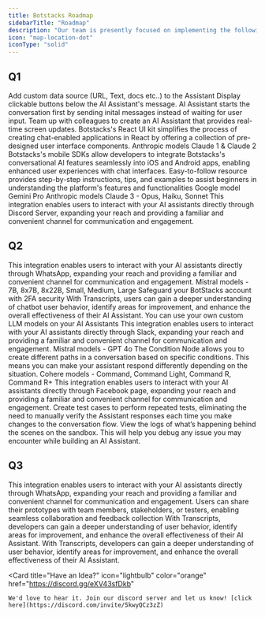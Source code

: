 ```yaml
---
title: Botstacks Roadmap
sidebarTitle: "Roadmap"
description: "Our team is presently focused on implementing the following features:"
icon: "map-location-dot"
iconType: "solid"
---
```


## Q1


<CardGroup cols={1}>

  <Card title="Custom Knowledge Base (Released)" icon="check" color="green">
    Add custom data source (URL, Text, docs etc..) to the Assistant
  </Card>

  <Card title="Canned Responses (Relased)" icon="check" color="green">
    Display clickable buttons below the AI Assistant's message.
  </Card>

  <Card title="Alternate Way to Start the Conversation (Released)" icon="check" color="green">
    AI Assistant starts the conversation first by sending inital messages instead of waiting for user input.
  </Card> 
  
  <Card title="AI Assistant Designer Collaboration (Relased)" icon="check" color="green">
    Team up with colleagues to create an AI Assistant that provides real-time screen updates.
  </Card>  

  <Card title="React UI Kit (Relased)" icon="check" color="green">
    Botstacks's React UI kit simplifies the process of creating chat-enabled applications in React by offering a collection of pre-designed user interface components.
  </Card>

  <Card title="Anthropic LLM Models (Relased)" icon="check" color="green">
    Anthropic models Claude 1 & Claude 2
  </Card>

  <Card title="Mobile SDKs (Relased)" icon="check" color="green">
    Botstacks's mobile SDKs allow developers to integrate Botstacks's conversational AI features seamlessly into iOS and Android apps, enabling enhanced user experiences with chat interfaces.
  </Card>

  <Card title="Guided Flow for Beginners (Relased)" icon="check" color="green">
    Easy-to-follow resource provides step-by-step instructions, tips, and examples to assist beginners in understanding the platform's features and functionalities
  </Card>

  <Card title="Google LLM Model (Relased)" icon="check" color="green">
    Google model Gemini Pro
  </Card>

  <Card title="Anthropic LLM Models (Relased)" icon="check" color="green">
    Anthropic models Claude 3 - Opus, Haiku, Sonnet
  </Card>

  <Card title="Discord Integration (Relased)" icon="check" color="green">
    This integration enables users to interact with your AI assistants directly through Discord Server, expanding your reach and providing a familiar and convenient channel for communication and engagement.
  </Card>

</CardGroup>


## Q2


<CardGroup cols={1}>

  <Card title="WhatsApp Integration (Relased)" icon="check" color="green">
    This integration enables users to interact with your AI assistants directly through WhatsApp, expanding your reach and providing a familiar and convenient channel for communication and engagement.
  </Card>

  <Card title="Mistral LLM Models (Relased)" icon="check" color="green">
    Mistral models - 7B, 8x7B, 8x22B, Small, Medium, Large
  </Card>

  <Card title="2 Factor Authentication (Relased)" icon="check" color="green">
    Safeguard your BotStacks account with 2FA security
  </Card>

  <Card title="Transcripts (Relased)" icon="check" color="green">
    With Transcripts, users can gain a deeper understanding of chatbot user behavior, identify areas for improvement, and enhance the overall effectiveness of their AI Assistant.
  </Card>

  <Card title="Bring Your Own Models (Relased)" icon="check" color="green">
    You can use your own custom LLM models on your AI Assistants
  </Card>

  <Card title="Slack Integration (Relased)" icon="check" color="green">
    This integration enables users to interact with your AI assistants directly through Slack, expanding your reach and providing a familiar and convenient channel for communication and engagement.
  </Card>

  <Card title="OpenAI LLM Models (Relased)" icon="check" color="green">
    Mistral models - GPT 4o
  </Card>

  <Card title="Condition Node (Relased)" icon="check" color="green">
    The Condition Node allows you to create different paths in a conversation based on specific conditions. This means you can make your assistant respond differently depending on the situation.
  </Card>

  <Card title="Cohere LLM Models (Relased)" icon="check" color="green">
    Cohere models - Command, Command Light, Command R, Command R+
  </Card>

  <Card title="Facebook Messenger Integration (Relased)" icon="check" color="green">
    This integration enables users to interact with your AI assistants directly through Facebook page, expanding your reach and providing a familiar and convenient channel for communication and engagement.
  </Card>

  <Card title="Assistant Test Suite (Relased)" icon="check" color="green">
    Create test cases to perform repeated tests, eliminating the need to manually verify the Assistant responses each time you make changes to the conversation flow.
  </Card>

  <Card title="Sandbox Tracing (Relased)" icon="check" color="green">
    View the logs of what’s happening behind the scenes on the sandbox. This will help you debug any issue you may encounter while building an AI Assistant.
  </Card>

</CardGroup>

## Q3


<CardGroup cols={1}>

  <Card title="LLM multimodal support" icon="Sparkle">
    This integration enables users to interact with your AI assistants directly through WhatsApp, expanding your reach and providing a familiar and convenient channel for communication and engagement.
  </Card>

  <Card title="Shareable Prototype" icon="Sparkle">
    Users can share their prototypes with team members, stakeholders, or testers, enabling seamless collaboration and feedback collection
  </Card>

  <Card title="Assistant analytics" icon="Sparkle">
    With Transcripts, developers can gain a deeper understanding of user behavior, identify areas for improvement, and enhance the overall effectiveness of their AI Assistant.
  </Card>
  
  <Card title="Toolkit for shipping multi-platform solutions" icon="Sparkle">
    With Transcripts, developers can gain a deeper understanding of user behavior, identify areas for improvement, and enhance the overall effectiveness of their AI Assistant.
  </Card> 

</CardGroup>

<br />

<Card 
  title="Have an Idea?" 
  icon="lightbulb" 
  color="orange" 
  href="https://discord.gg/eXV43sfDkb"
  >
    We'd love to hear it. Join our discord server and let us know! [click here](https://discord.com/invite/5kwyQCz3zZ)
</Card>

